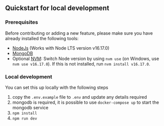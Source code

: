 
## Quickstart for local development

### Prerequisites

Before contributing or adding a new feature, please make sure you have already installed the following tools:

- [NodeJs](https://nodejs.org/en/download/) (Works with Node LTS version v16.17.0)
- [MongoDB](https://www.mongodb.com/home)
- Optional [NVM](https://github.com/nvm-sh/nvm): Switch Node version by using `nvm use` (on Windows, use `nvm use v16.17.0`). If this is not installed, run `nvm install v16.17.0`.

### Local development

You can set this up locally with the following steps

1. copy the `.env.example` file to `.env` and update any details required
1. mongodb is required, it is possible to use `docker-compose up` to start the mongodb service
1. `npm install`
1. `npm run dev`

